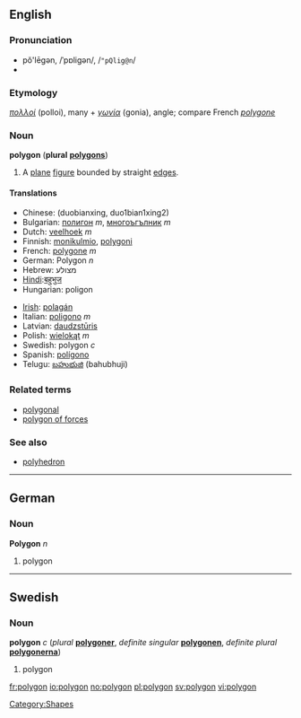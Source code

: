 ==English==

===Pronunciation===
*pŏ'lēgən, /ˈpɒliɡən/, /<tt>"pQlig@n</tt>/
*{{audio|en-us-polygon.ogg|Audio (US)}}

===Etymology===
{{Gr.}} ''[[πολλοί]]'' (polloi), many + ''[[γωνία]]'' (gonia), angle; compare French ''[[polygone]]''

===Noun===
'''polygon''' ('''plural''' '''[[polygons]]''')
# {{geometry}} A [[plane]] [[figure]] bounded by straight [[edge]]s.

====Translations====
{{top}}
*Chinese: (duobianxing, duo1bian1xing2)
*Bulgarian: [[полигон]] ''m'', [[многоъгълник]] ''m''
*Dutch: [[veelhoek]] ''m''
*Finnish: [[monikulmio]], [[polygoni]]
*French: [[polygone]] ''m''
*German: Polygon ''n''
*Hebrew: מצולע 
*[[Hindi]]:[[बहुभुज]]
*Hungarian: poligon
{{mid}}
*[[Irish]]: [[polagán]]
*Italian: [[poligono]] ''m''
*Latvian: [[daudzstūris]] {{m}}
*Polish: [[wielokąt]] ''m''
*Swedish: polygon ''c''
*Spanish: [[polígono]]
*Telugu: [[బహుభుజి]] (bahubhuji)
{{bottom}}

===Related terms===
*[[polygonal]]
*[[polygon of forces]]

===See also===
*[[polyhedron]]

----
==German==

===Noun===
'''Polygon''' ''n''
# polygon

----
==Swedish==

===Noun===
'''polygon''' ''c'' (''plural'' '''[[polygoner]]''', ''definite singular'' '''[[polygonen]]''', ''definite plural'' '''[[polygonerna]]''')
# polygon

[[Category:Shapes]]

[[fr:polygon]]
[[io:polygon]]
[[no:polygon]]
[[pl:polygon]]
[[sv:polygon]]
[[vi:polygon]]